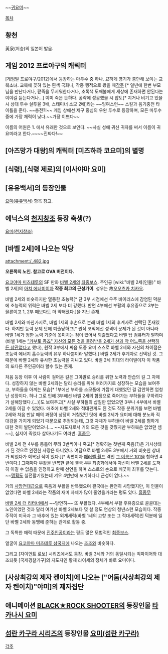 ~~[[귀요미]]~~

[[목차]]

== 황천 ==
黃泉(저승)의 일본어 발음.

== 게임 2012 프로야구의 캐릭터 ==
[게임빌 프로야구/2012]에서 등장하는 마투수 중 하나. 묘하게 영기가 충만해 보이는 교복소녀.
교복에 꽂혀 있는 흰색 국화나, 작중 행적으로 봤을 때[[각주]] [* 일년에 한번 부모님을 만난다거나, 팥죽을 무서워한다거나, 초록색 도깨불에게 세상에 존재하면 안된다는 이야길 듣는다거나...] 이미 죽은 듯하다.
공략에 성공했을 시 압도[* 지거나 비기고 있을 시 상대 투수 실투율 3배, 스태미너 소모 2배]라는 ~~잉여스런~~ 스킬과 음기충전 타이틀을 준다. ~~충전?!~~
게임 상에선 제구 중심의 우완 투수로 등장하며, 모든 마투수 중에 가장 체력이 낮다.~~가장 이쁘다~~

이름의 어원은 1. 에서 유래한 것으로 보인다. ~~사실 성에 귀신 귀자를 써서 이름이 귀요미라고 한다.~~~~진짜다!~~

== [아즈망가 대왕]의 캐릭터 [미즈하라 코요미]의 별명 ==

== [식령],[식령 제로]의 [이사야마 요미] ==

== [유유백서]의 등장인물 ==
[[요미(유유백서)]] 항목 참고.

== 에닉스의 [[천지창조]] 등장 축생(?) ==
[[요미(천지창조)]]

== [바벨 2세]에 나오는 악당 ==
attachment:/_482.jpg

'''오른쪽의 노인. 참고로 OVA 버전이다.'''


[[요코야마 미츠테루]]의 SF 만화 [[바벨 2세]]의 [[최종보스]]. 주인공 [wiki:"바벨 2세(인물)" 바벨 2세]의 [[아치 에너미]]이자 '''작중 최고의 근성가이'''. 성우는 故[[오오츠카 치카오]].

바벨 2세와 비슷하지만 열등한 초능력[* 단 3부 시점에선 우주 바이러스에 감염된 덕분에 초능력의 위력은 바벨 2세 보다 더 강했다. 반면 4부에선 부활의 후유증으로 3부는 물론이고 1, 2부 때보다도 더 약해졌다.]을 지닌 존재.

바벨 2세와 마찬가지로, 바벨 1세의 후손으로 본래 바벨 1세의 후계자로 선택된 존재였다. 하지만 능력 문제 탓에 퇴출당하고[* 원작 코믹에선 성격이 문제가 된 것이 아니라 바벨 1세가 정한 능력 기준에 못미치는 점이 있어서 퇴출했다고 바벨 탑 컴퓨터가 말하며(바벨 1세는 [["카부토 쥬죠" 자신의 모든 것을 물려받을 2세가 선과 악 어느쪽을 선택하든 상관없다]]고 했다), 원작 3부에서 싸움 도중 요미 스스로 바벨 2세와 자신의 차이점은 초능력 에너지 흡수능력의 유무 하나뿐이라 말했다.] 바벨 2세가 후계자로 선택된 것. 그 때문에 바벨 2세와 유사한 초능력을 지니고 있다. 바벨 2세 최대의 라이벌이자 이 작품의 또다른 주인공이라 할수 있는 존재.

처음 등장 이후 이 사람이 걸어온 길은 그야말로 승리를 위한 노력과 안습의 길 그 자체다. 성장하지 않는 바벨 2세와는 달리 승리를 위해 여러가지로 성장하는 모습을 보여주고, 부하들을 아끼는 모습[* 1부에선 부하를 소모품에 가깝게 대했었던 걸 감안하면 엄청난 성장이다. 허나 그로 인해 3부에선 바벨 2세의 함정으로 죽어가는 부하들을 구하려다가 살해당했다.(…)]도 보여주고[* 사실 부하들의 삽질만 없었으면 3부나 4부에서 바벨 2세를 이길 수 있었다. 애초에 바벨 2세와 적대관계도 된 것도 작중 분위기를 보면 바벨 2세와 처음 만날 때의 과정이 상당히 거칠었던 탓에 바벨 2세가 요미에 대해 분노와 적대감을 가지게 되었기 때문으로 추정되는데, 그것 자체가 부하들이 바벨 2세를 험하게 대한 것이 발단이었으니…. ~~지도자로서 거의 모든 것을 갖췄지만 부하복은 없었던 셈~~], 심지어 죽었다 살아나기도 여러번. [[흠좀무]].

바벨 2세 전 4부를 통틀어 무려 3번씩이나 죽고[* 정확히는 첫번째 죽음(?)은 가사상태가 된 것으로 완전한 사망은 아니었다. 여담으로 바벨 2세도 3부에서 거의 비슷한 상태가 되었다가 회복된 적이 있다.][* 속편이자 [[패러렐 월드]] 격인 [[그 이름은 101]]을 합하면 4번이다.] 그때마다 부활을 반복한 끝에 결국 4부 최종화에서야 자신이 바벨 2세를 도저히 이길 수 없음을 인정하고 완패 선언을 하며 스스로의 손으로 깨끗이 최후를 맞는다. ~~[[맹획]]도 칠전팔기였는데 겨우 4번만에 포기하다니 근성이 없다.~~

거의 [[사망전대]]급으로 죽음과 부활을 반복했으며 결국에는 완전히 사망했지만, 이 인물이 없었다면 바벨 2세라는 작품의 재미 자체가 많이 줄었을거라는 평도 있다. [[흠좀무]]

[[바벨 2세 더 리터너]]에서 ~~당연히~~ 또 부활했다. 4부에서 부활 후유증으로 골골대는 노인이었던 것과 달리 여기선 바벨 2세보다 몇 살 정도 연상의 청년스런 모습이다. 작중 주적이 미국과 그 배후에 있는 외계세력(바벨 1세의 고향 또는 그 적대세력)인 덕분에 일단 바벨 2세와 동맹에 준하는 관계로 활동 중.

그 독특한 매력 때문에 [[진주인공]]이라는 평도 많은 모범적인 [[최종보스]].

얼굴이 [[요코야마 미츠테루 삼국지]]에 나오는 [[조조]]와 비슷하다.

그리고 [자이언트 로보] 시리즈에서도 등장. 바벨 3세와 거의 동일시되는 빅파이어와 대조되듯 [국제경찰기구]의 지도자인 황제 라이세의 정체가 바로 요미이다.  
== [사상최강의 제자 켄이치]에 나오는 ["어둠(사상최강의 제자 켄이치)"야미]의 제자집단 ==

== 애니메이션 [[BLACK★ROCK SHOOTER]]의 등장인물 [[타카나시 요미]] ==

== [[섬란 카구라 시리즈]]의 등장인물 [[요미(섬란 카구라)]] ==

[[각주]]
